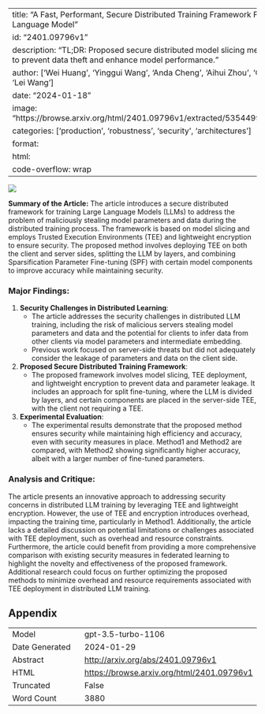 
---
title: "A Fast, Performant, Secure Distributed Training Framework For Large Language Model"
id: "2401.09796v1"
description: "TL;DR: Proposed secure distributed model slicing method using TEE to prevent data theft and enhance model performance."
author: ['Wei Huang', 'Yinggui Wang', 'Anda Cheng', 'Aihui Zhou', 'Chaofan Yu', 'Lei Wang']
date: "2024-01-18"
image: "https://browse.arxiv.org/html/2401.09796v1/extracted/5354499/feature2.png"
categories: ['production', 'robustness', 'security', 'architectures']
format:
  html:
    code-overflow: wrap
---

![](https://browse.arxiv.org/html/2401.09796v1/extracted/5354499/feature2.png)

**Summary of the Article:**
The article introduces a secure distributed framework for training Large Language Models (LLMs) to address the problem of maliciously stealing model parameters and data during the distributed training process. The framework is based on model slicing and employs Trusted Execution Environments (TEE) and lightweight encryption to ensure security. The proposed method involves deploying TEE on both the client and server sides, splitting the LLM by layers, and combining Sparsification Parameter Fine-tuning (SPF) with certain model components to improve accuracy while maintaining security.

### Major Findings:
1. **Security Challenges in Distributed Learning**:
    - The article addresses the security challenges in distributed LLM training, including the risk of malicious servers stealing model parameters and data and the potential for clients to infer data from other clients via model parameters and intermediate embedding. 
    - Previous work focused on server-side threats but did not adequately consider the leakage of parameters and data on the client side.

2. **Proposed Secure Distributed Training Framework**:
    - The proposed framework involves model slicing, TEE deployment, and lightweight encryption to prevent data and parameter leakage. It includes an approach for split fine-tuning, where the LLM is divided by layers, and certain components are placed in the server-side TEE, with the client not requiring a TEE.

3. **Experimental Evaluation**:
    - The experimental results demonstrate that the proposed method ensures security while maintaining high efficiency and accuracy, even with security measures in place. Method1 and Method2 are compared, with Method2 showing significantly higher accuracy, albeit with a larger number of fine-tuned parameters.

### Analysis and Critique:
The article presents an innovative approach to addressing security concerns in distributed LLM training by leveraging TEE and lightweight encryption. However, the use of TEE and encryption introduces overhead, impacting the training time, particularly in Method1. Additionally, the article lacks a detailed discussion on potential limitations or challenges associated with TEE deployment, such as overhead and resource constraints. Furthermore, the article could benefit from providing a more comprehensive comparison with existing security measures in federated learning to highlight the novelty and effectiveness of the proposed framework. Additional research could focus on further optimizing the proposed methods to minimize overhead and resource requirements associated with TEE deployment in distributed LLM training.

## Appendix

|          |          |
|----------|----------|
| Model     | gpt-3.5-turbo-1106       |
| Date Generated     | 2024-01-29       |
| Abstract | [http://arxiv.org/abs/2401.09796v1](http://arxiv.org/abs/2401.09796v1)        |
| HTML     | [https://browse.arxiv.org/html/2401.09796v1](https://browse.arxiv.org/html/2401.09796v1)       |
| Truncated       | False       |
| Word Count       | 3880       |